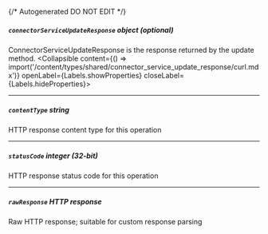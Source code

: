 {/* Autogenerated DO NOT EDIT  */}

##### `connectorServiceUpdateResponse` _object (optional)_
ConnectorServiceUpdateResponse is the response returned by the update method.
<Collapsible content={() => import('/content/types/shared/connector_service_update_response/curl.mdx')} openLabel={Labels.showProperties} closeLabel={Labels.hideProperties}>
</Collapsible>

---
##### `contentType` _string_
HTTP response content type for this operation

---
##### `statusCode` _integer (32-bit)_
HTTP response status code for this operation

---
##### `rawResponse` _HTTP response_
Raw HTTP response; suitable for custom response parsing


